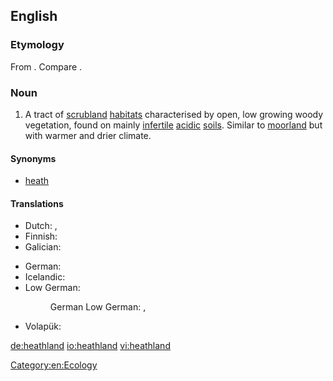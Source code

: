 ==English==

===Etymology===
From {{compound|heath|land|lang=en}}. Compare {{etyl|stq|-}} {{m|stq|Heedelound||heathland}}. 

===Noun===
{{en-noun}}
{{wikipedia}}

# A tract of [[scrubland]] [[habitat]]s characterised by open, low growing woody vegetation, found on mainly [[infertile]] [[acidic]] [[soil]]s. Similar to [[moorland]] but with warmer and drier climate.

====Synonyms====
* [[heath]]

====Translations====
{{trans-top|heathland}}
* Dutch: {{t+|nl|heide|c}}, {{t|nl|dopheide|c}}
* Finnish: {{t+|fi|nummi}}
* Galician: {{t+|gl|uceira|f}}
{{trans-mid}}
* German: {{t|de|Heideland|n}}
* Icelandic: {{t|is|heiði|f}}
* Low German:
*: German Low German: {{t|nds-de|Heidland|n}}, {{t|nds-de|Heidloo|n}}
* Volapük: {{t+|vo|brüyäralän}}
{{trans-bottom}}

[[Category:en:Ecology]]

[[de:heathland]]
[[io:heathland]]
[[vi:heathland]]